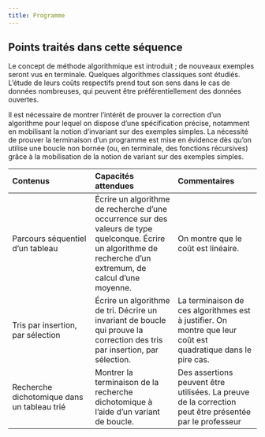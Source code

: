 ```yaml
---
title: Programme
---
```


## Points traités dans cette séquence

Le concept de méthode algorithmique est introduit ; de nouveaux exemples seront vus en 
terminale. Quelques algorithmes classiques sont étudiés. L’étude de leurs coûts respectifs 
prend tout son sens dans le cas de données nombreuses, qui peuvent être 
préférentiellement des données ouvertes.

Il est nécessaire de montrer l’intérêt de prouver la correction d’un algorithme pour lequel on 
dispose d’une spécification précise, notamment en mobilisant la notion d’invariant sur des 
exemples simples. La nécessité de prouver la terminaison d’un programme est mise en 
évidence dès qu’on utilise une boucle non bornée (ou, en terminale, des fonctions 
récursives) grâce à la mobilisation de la notion de variant sur des exemples simples. 

|Contenus |Capacités attendues| Commentaires|
| :---| :---| :---|
| Parcours séquentiel d’un tableau| Écrire un algorithme de recherche d’une occurrence sur des valeurs de type quelconque. Écrire un algorithme de recherche d’un extremum, de calcul d’une moyenne. |On montre que le coût est linéaire.|
| Tris par insertion, par sélection| Écrire un algorithme de tri. Décrire un invariant de boucle qui prouve la correction des tris par insertion, par sélection.| La terminaison de ces algorithmes est à justifier. On montre que leur coût est quadratique dans le pire cas.|
| Recherche dichotomique dans un tableau trié| Montrer la terminaison de la recherche dichotomique à l’aide d’un variant de boucle.|Des assertions peuvent être utilisées. La preuve de la correction peut être présentée par le professeur|

